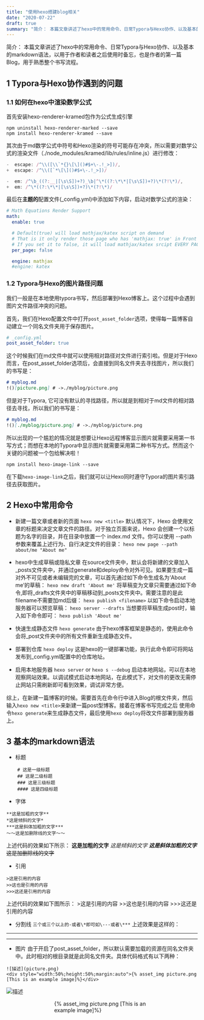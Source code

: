 ```yaml
---
title: "使用hexo搭建blog相关"
date: "2020-07-22"
draft: true
summary: "简介： 本篇文章讲述了hexo中的常用命令、日常Typora与Hexo协作、以及基本的markdown语法，以用于作者和读者之后使用时备忘，也是作者的第一篇Blog，用于熟悉整个书写流程。"
---
```

简介：
本篇文章讲述了hexo中的常用命令、日常Typora与Hexo协作、以及基本的markdown语法，以用于作者和读者之后使用时备忘，也是作者的第一篇Blog，用于熟悉整个书写流程。


## 1 Typora与Hexo协作遇到的问题

### 1.1 如何在hexo中渲染数学公式

首先安装hexo-renderer-kramed包作为公式生成引擎

```shell
npm uninstall hexo-renderer-marked --save
npm install hexo-renderer-kramed --save
```

其次由于md数学公式中符号和Hexo渲染的符号可能存在冲突，所以需要对数学公式的渲染文件（./node_modules/kramed/lib/rules/inline.js）进行修改：

```js
-  escape: /^\\([\\`*{}\[\]()#$+\-.!_>])/,
+  escape: /^\\([`*\[\]()#$+\-.!_>])/

-  em: /^\b_((?:__|[\s\S])+?)_\b|^\*((?:\*\*|[\s\S])+?)\*(?!\*)/,
+  em: /^\*((?:\*\*|[\s\S])+?)\*(?!\*)/
```

最后在**主题的**配置文件(_config.yml)中添加如下内容，启动对数学公式的渲染：

```yaml
# Math Equations Render Support
math:
  enable: true

  # Default(true) will load mathjax/katex script on demand
  # That is it only render those page who has 'mathjax: true' in Front Matter.
  # If you set it to false, it will load mathjax/katex srcipt EVERY PAGE.
  per_page: false

  engine: mathjax
  #engine: katex
```

### 1.2 Typora与Hexo的图片路径问题

我们一般是在本地使用typora书写，然后部署到Hexo博客上。这个过程中会遇到图片文件路径冲突的问题。

首先，我们在Hexo配置文件中打开`post_asset_folder`选项，使得每一篇博客自动建立一个同名文件夹用于保存图片。

```yaml
# _config.yml
post_asset_folder: true
```

这个时候我们在md文件中就可以使用相对路径对文件进行索引啦。但是对于Hexo而言，在post_asset_folder选项后，会直接到同名文件夹去寻找图片，所以我们的书写是：

```markdown
# myblog.md
!()[picture.png] # ->./myblog/picture.png  
```

但是对于Typora, 它可没有默认的寻找路径，所以就是到相对于md文件的相对路径去寻找，所以我们的书写是：

```markdown
# myblog.md
!()[./myblog/picture.png] # ->./myblog/picture.png
```

所以出现的一个尴尬的情况就是想要让Hexo远程博客显示图片就需要采用第一书写方式；而想在本地的Typora中显示图片就需要采用第二种书写方式。然而这个关键的问题被一个包给解决啦！

```shell
npm install hexo-image-link --save
```

在下载`hexo-image-link`之后，我们就可以让Hexo同时遵守Typora的图片索引路径去获取图片。

## 2 Hexo中常用命令

+ 新建一篇文章或者新的页面
    `hexo new <title>`
    默认情况下，Hexo 会使用文章的标题来决定文章文件的路径。对于独立页面来说，Hexo 会创建一个以标题为名字的目录，并在目录中放置一个 index.md 文件。你可以使用 --path 参数来覆盖上述行为、自行决定文件的目录：
    `hexo new page --path about/me "About me"`

+ hexo中生成草稿或隐私文章
  在source文件夹中，默认会将新建的文章加入_posts文件夹中，并通过generate和deploy命令对外可见。如果要生成一篇对外不可见或者未编辑完的文章，可以首先通过如下命令生成名为‘About me’的草稿：
  `hexo new draft 'About me'`
  将草稿变为文章只需要通过如下命令,即将_drafts文件夹中的草稿移动到_posts文件夹中。需要注意的是此filename不需要加md后缀：
  `hexo publish <filename>`
  以如下命令启动本地服务器可以预览草稿：
  `hexo server --drafts`
  当想要将草稿生成post时，输入如下命令即可：
  `hexo publish 'About me'`

+ 快速生成静态文件
  `hexo generate`
  由于hexo博客框架是静态的，使用此命令会将_post文件夹中的所有文件重新生成静态文件。

+ 部署到仓库
  `hexo deploy`
  这是hexo的一键部署功能，执行此命令即可将网站发布到_config.yml配置中的仓库地址。

+ 启用本地服务器
  `hexo server` or `hexo s --debug`
  启动本地网站，可以在本地观察网站效果。以调试模式启动本地网站，在此模式下，对文件的更改无需停止网站只需刷新即可看到效果，调试非常方便。

综上，在新建一篇博客的时候。需要首先在命令行中进入Blog的根文件夹，然后输入`hexo new <title>`来新建一篇post型博客。接着在博客书写完成之后
使用命令`hexo generate`来生成静态文件，最后使用`hexo deploy`将改文件部署到服务器上。



## 3 基本的markdown语法

+ 标题
```
    # 这是一级标题
    ## 这是二级标题
    ### 这是三级标题
    #### 这是四级标题
```
+ 字体
```
**这是加粗的文字**
*这是倾斜的文字*
***这是斜体加粗的文字***
～～这是加删除线的文字～～
```
上述代码的效果如下所示：
    **这是加粗的文字**
    *这是倾斜的文字*
    ***这是斜体加粗的文字***
    ~~这是加删除线的文字~~

+ 引用
```
>这是引用的内容
>>这也是引用的内容
>>>这还是引用的内容
```
上述代码的效果如下图所示：
    >这是引用的内容
    >>这也是引用的内容
    >>>这还是引用的内容
+ 分割线
`三个或三个以上的-或者\*即可如\---或者\***`
上述效果是这样的：
***
---

+ 图片
由于开启了post_asset_folder，所以默认需要加载的资源在同名文件夹中。此时相对的根目录就是此同名文件夹。具体代码格式有以下两种：
```
![描述](picture.png)
<div style="width:50%;height:50%;margin:auto">{% asset_img picture.png [This is an example image]%}</div>
```
![描述](picture.png)
<div style="width:50%;height:50%;margin:auto">{% asset_img picture.png [This is an example image]%}</div>

+ 列表
无序列表用- + *任何一种都可以
```
- 列表内容
+ 列表内容
* 列表内容
```
效果如下：
- 列表内容
+ 列表内容
* 列表内容

有序列表可用数字加点的语法表示
```
1. 列表内容
2. 列表内容
3. 列表内容
```
效果如下：
1. 列表内容
2. 列表内容
3. 列表内容

列表的嵌套可以通过上一级和下一级之间敲三个空格完成
```
* 一级无序列表内容
   * 二级无序列表内容
   * 二级无序列表内容
   * 二级无序列表内容
```
效果如下：
* 一级无序列表内容
   * 二级无序列表内容
   * 二级无序列表内容
   * 二级无序列表内容

+ 代码
使用\`\`\`代码内容\`\`\`书写代码块的内容
使用\`代码内容\`书写一行代码的内容